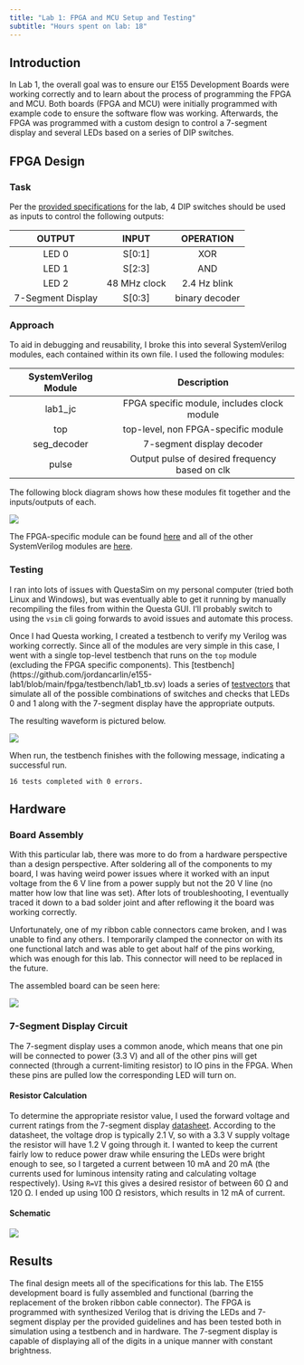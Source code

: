 ```yaml
---
title: "Lab 1: FPGA and MCU Setup and Testing"
subtitle: "Hours spent on lab: 18"
---
```


## Introduction
In Lab 1, the overall goal was to ensure our E155 Development Boards were working correctly and to learn about the process of programming the FPGA and MCU. Both boards (FPGA and MCU) were initially programmed with example code to ensure the software flow was working. Afterwards, the FPGA was programmed with a custom design to control a 7-segment display and several LEDs based on a series of DIP switches.

## FPGA Design
### Task
Per the [provided specifications](https://hmc-e155.github.io/lab/lab1/#fpga-design) for the lab, 4 DIP switches should be used as inputs to control the following outputs:

| OUTPUT | INPUT | OPERATION |
|:----:|:----:|:--------:|
| LED 0 | S[0:1] | XOR |
| LED 1 | S[2:3] | AND |
| LED 2 | 48 MHz clock | 2.4 Hz blink |
| 7-Segment Display | S[0:3] | binary decoder |

### Approach
To aid in debugging and reusability, I broke this into several SystemVerilog modules, each contained within its own file. I used the following modules:

| SystemVerilog Module | Description |
|:----:|:----:|
| lab1_jc | FPGA specific module, includes clock module |
| top | top-level, non FPGA-specific module |
| seg_decoder | 7-segment display decoder |
| pulse | Output pulse of desired frequency based on clk |

The following block diagram shows how these modules fit together and the inputs/outputs of each.

![](images/block_diagram.png)

The FPGA-specific module can be found [here](https://github.com/jordancarlin/e155-lab1/blob/main/fpga/radiant_project/e155_lab1/source/lab1_jc.sv) and all of the other SystemVerilog modules are [here](https://github.com/jordancarlin/e155-lab1/tree/main/fpga/src).

### Testing
I ran into lots of issues with QuestaSim on my personal computer (tried both Linux and Windows), but was eventually able to get it running by manually recompiling the files from within the Questa GUI. I'll probably switch to using the `vsim` cli going forwards to avoid issues and automate this process.

Once I had Questa working, I created a testbench to verify my Verilog was working correctly. Since all of the modules are very simple in this case, I went with a single top-level testbench that runs on the `top` module (excluding the FPGA specific components). This [testbench] (https://github.com/jordancarlin/e155-lab1/blob/main/fpga/testbench/lab1_tb.sv) loads a series of [testvectors](https://github.com/jordancarlin/e155-lab1/blob/main/fpga/testbench/lab1_testvectors.tv) that simulate all of the possible combinations of switches and checks that LEDs 0 and 1 along with the 7-segment display have the appropriate outputs.

The resulting waveform is pictured below.

![](images/testbench_waves.png)

When run, the testbench finishes with the following message, indicating a successful run.
```
16 tests completed with 0 errors.
```

## Hardware
### Board Assembly
With this particular lab, there was more to do from a hardware perspective than a design perspective. After soldering all of the components to my board, I was having weird power issues where it worked with an input voltage from the 6 V line from a power supply but not the 20 V line (no matter how low that line was set). After lots of troubleshooting, I eventually traced it down to a bad solder joint and after reflowing it the board was working correctly.

Unfortunately, one of my ribbon cable connectors came broken, and I was unable to find any others. I temporarily clamped the connector on with its one functional latch and was able to get about half of the pins working, which was enough for this lab. This connector will need to be replaced in the future.

The assembled board can be seen here:

![](images/board.jpeg)

### 7-Segment Display Circuit
The 7-segment display uses a common anode, which means that one pin will be connected to power (3.3 V) and all of the other pins will get connected (through a current-limiting resistor) to IO pins in the FPGA. When these pins are pulled low the corresponding LED will turn on.

#### Resistor Calculation
To determine the appropriate resistor value, I used the forward voltage and current ratings from the 7-segment display [datasheet](https://www.jameco.com/Jameco/Products/ProdDS/335090.pdf?srsltid=AfmBOoptub8HJSHwjrdN-BMRAM1SqDEm5BBs5jDo9P9UJXjvtMfRRwUE).
According to the datasheet, the voltage drop is typically 2.1 V, so with a 3.3 V supply voltage the resistor will have 1.2 V going through it.
I wanted to keep the current fairly low to reduce power draw while ensuring the LEDs were bright enough to see, so I targeted a current between 10 mA and 20 mA (the currents used for luminous intensity rating and calculating voltage respectively). Using `R=VI` this gives a desired resistor of between 60 Ω and 120 Ω. I ended up using 100 Ω resistors, which results in 12 mA of current.

#### Schematic
![](images/schematic.png)

## Results
The final design meets all of the specifications for this lab. The E155 development board is fully assembled and functional (barring the replacement of the broken ribbon cable connector). The FPGA is programmed with synthesized Verilog that is driving the LEDs and 7-segment display per the provided guidelines and has been tested both in simulation using a testbench and in hardware. The 7-segment display is capable of displaying all of the digits in a unique manner with constant brightness.

